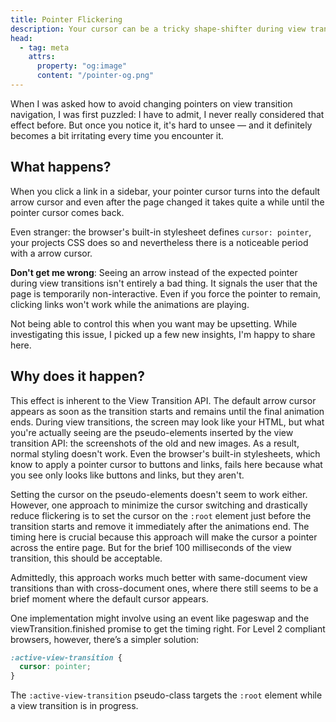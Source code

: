 ```yaml
---
title: Pointer Flickering
description: Your cursor can be a tricky shape-shifter during view transitions. Here’s how to keep it in line.
head:
  - tag: meta
    attrs:
      property: "og:image"
      content: "/pointer-og.png"
---
```

When I was asked how to avoid changing pointers on view transition navigation, I was first puzzled: I have to admit, I never really considered that effect before. But once you notice it, it's hard to unsee — and it definitely becomes a bit irritating every time you encounter it.

## What happens?
When you click a link in a sidebar, your pointer cursor turns into the default arrow cursor and even after the page changed it takes quite a while until the pointer cursor comes back.

Even stranger: the browser's built-in stylesheet defines `cursor: pointer`, your projects CSS does so and nevertheless there is a noticeable period with a arrow cursor.

**Don't get me wrong**: Seeing an arrow instead of the expected pointer during view transitions isn't entirely a bad thing. It signals the user that the page is temporarily non-interactive. Even if you force the pointer to remain, clicking links won't work while the animations are playing.

Not being able to control this when you want may be upsetting.  While investigating this issue, I picked up a few new insights, I'm happy to share here.

## Why does it happen?
This effect is inherent to the View Transition API. The default arrow cursor appears as soon as the transition starts and remains until the final animation ends. During view transitions, the screen may look like your HTML, but what you're actually seeing are the pseudo-elements inserted by the view transition API: the screenshots of the old and new images. As a result, normal styling doesn't work. Even the browser's built-in stylesheets, which know to apply a pointer cursor to buttons and links, fails here because what you see only looks like buttons and links, but they aren't.

Setting the cursor on the pseudo-elements doesn't seem to work either. However, one approach to minimize the cursor switching and drastically reduce flickering is to set the cursor on the `:root` element just before the transition starts and remove it immediately after the animations end. The timing here is crucial because this approach will make the cursor a pointer across the entire page. But for the brief 100 milliseconds of the view transition, this should be acceptable.

Admittedly, this approach works much better with same-document view transitions than with cross-document ones, where there still seems to be a brief moment where the default cursor appears.

One implementation might involve using an event like pageswap and the viewTransition.finished promise to get the timing right. For Level 2 compliant browsers, however, there’s a simpler solution:
```css
:active-view-transition {
  cursor: pointer;
}
```
The `:active-view-transition` pseudo-class targets the `:root` element while a view transition is in progress.

